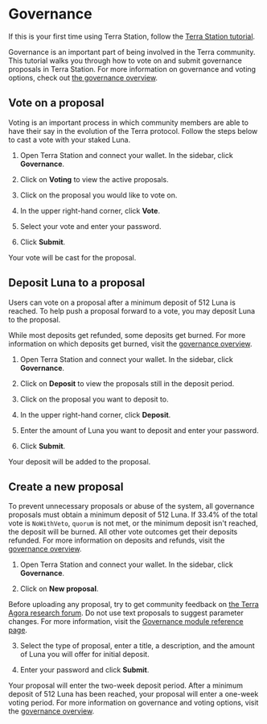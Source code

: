 
# Governance

If this is your first time using Terra Station, follow the [Terra Station tutorial](./download/terra-station-desktop.mdx).

Governance is an important part of being involved in the Terra community. This tutorial walks you through how to vote on and submit governance proposals in Terra Station. For more information on governance and voting options, check out [the governance overview](../protocol.mdx#governance).

## Vote on a proposal

Voting is an important process in which community members are able to have their say in the evolution of the Terra protocol. Follow the steps below to cast a vote with your staked Luna.

1. Open Terra Station and connect your wallet. In the sidebar, click **Governance**.

2. Click on **Voting** to view the active proposals.

3. Click on the proposal you would like to vote on.

4. In the upper right-hand corner, click **Vote**.

5. Select your vote and enter your password.

6. Click **Submit**.

Your vote will be cast for the proposal.

## Deposit Luna to a proposal

Users can vote on a proposal after a minimum deposit of 512 Luna is reached. To help push a proposal forward to a vote, you may deposit Luna to the proposal.

<Admonition type="caution">

While most deposits get refunded, some deposits get burned. For more information on which deposits get burned, visit the [governance overview](../protocol.mdx#governance).

</Admonition>

1. Open Terra Station and connect your wallet. In the sidebar, click **Governance**.

2. Click on **Deposit** to view the proposals still in the deposit period.

3. Click on the proposal you want to deposit to.

4. In the upper right-hand corner, click **Deposit**.

5. Enter the amount of Luna you want to deposit and enter your password.

6.  Click **Submit**.

Your deposit will be added to the proposal.

## Create a new proposal

<Admonition type="caution" title="Avoid unnecessary proposals">

To prevent unnecessary proposals or abuse of the system, all governance proposals must obtain a minimum deposit of 512 Luna. If 33.4% of the total vote is `NoWithVeto`, `quorum` is not met, or the minimum deposit isn't reached, the deposit will be burned. All other vote outcomes get their deposits refunded. For more information on deposits and refunds, visit the [governance overview](../protocol.mdx#governance).

</Admonition>

1. Open Terra Station and connect your wallet. In the sidebar, click **Governance**.

2. Click on **New proposal**.

<Admonition type="tip" title="Community feedback">

Before uploading any proposal, try to get community feedback on [the Terra Agora research forum](https://agora.terra.money).
Do not use text proposals to suggest parameter changes. For more information, visit the [Governance module reference page](../../develop/module-specifications/spec-governance.mdx).

</Admonition>

3. Select the type of proposal, enter a title, a description, and the amount of Luna you will offer for initial deposit.

4. Enter your password and click **Submit**.

Your proposal will enter the two-week deposit period. After a minimum deposit of 512 Luna has been reached, your proposal will enter a one-week voting period. For more information on governance and voting options, visit the [governance overview](../protocol.mdx#governance).
